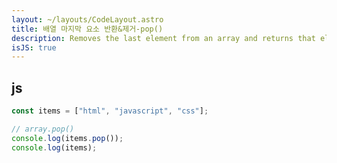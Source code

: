 ```yaml
---
layout: ~/layouts/CodeLayout.astro
title: 배열 마지막 요소 반환&제거-pop()
description: Removes the last element from an array and returns that element
isJS: true
---
```


## js

```js
const items = ["html", "javascript", "css"];

// array.pop()
console.log(items.pop());
console.log(items);
```
